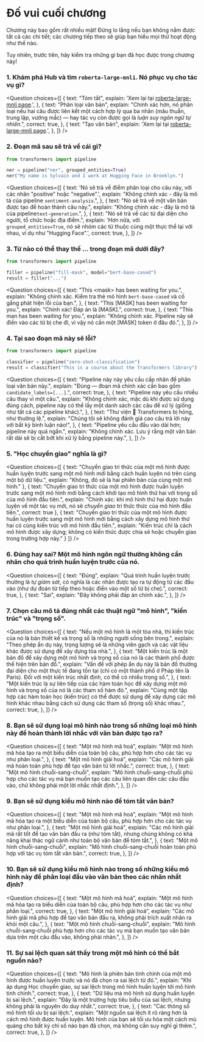 <!-- DISABLE-FRONTMATTER-SECTIONS -->

# Đố vui cuối chương

Chương này bao gồm rất nhiều mặt! Đừng lo lắng nếu bạn không nắm được tất cả các chi tiết; các chương tiếp theo sẽ giúp bạn hiểu mọi thứ hoạt động như thế nào.

Tuy nhiên, trước tiên, hãy kiểm tra những gì bạn đã học được trong chương này!

### 1. Khám phá Hub và tìm `roberta-large-mnli`. Nó phục vụ cho tác vụ gì?

<Question
  choices={[
    {
      text: "Tóm tắt",
      explain:
        'Xem lại tại <a href="https://huggingface.co/roberta-large-mnli">roberta-large-mnli page</a>.',
    },
    {
      text: "Phân loại văn bản",
      explain:
        "Chính xác hơn, nó phân loại nếu hai câu được liên kết một cách hợp lý qua ba nhãn (mâu thuẫn, trung lập, vướng mắc) — hay tác vụ còn được gọi là <em>luận suy ngôn ngữ tự nhiên</em>.",
      correct: true,
    },
    {
      text: "Tạo văn bản",
      explain:
        'Xem lại tại <a href="https://huggingface.co/roberta-large-mnli">roberta-large-mnli page</a>.',
    },
  ]}
/>

### 2. Đoạn mã sau sẽ trả về cái gì?

```py
from transformers import pipeline

ner = pipeline("ner", grouped_entities=True)
ner("My name is Sylvain and I work at Hugging Face in Brooklyn.")
```

<Question
  choices={[
    {
      text: 'Nó sẽ trả về điểm phân loại cho câu này, với các nhãn "positive" hoặc "negative".',
      explain:
        "Không chính xác - đây là mô tả của pipeline <code>sentiment-analysis</code>.",
    },
    {
      text: "Nó sẽ trả về một văn bản được tạo để hoàn thành câu này.",
      explain:
        "Không chính xác - đây là mô tả của pipeline<code>text-generation</code>.",
    },
    {
      text: "Nó sẽ trả về các từ đại diện cho người, tổ chức hoặc địa điểm.",
      explain:
        'Hơn nữa, với <code>grouped_entities=True</code>, nó sẽ nhóm các từ thuộc cùng một thực thể lại với nhau, ví dụ như "Hugging Face".',
      correct: true,
    },
  ]}
/>

### 3. Từ nào có thể thay thế ... trong đoạn mã dưới đây?

```py
from transformers import pipeline

filler = pipeline("fill-mask", model="bert-base-cased")
result = filler("...")
```

<Question
  choices={[
    {
      text: "This &#60;mask> has been waiting for you.",
      explain:
        "Không chính xác. Kiểm tra thẻ mô hình <code>bert-base-cased</code> và cố gắng phát hiện lỗi của bạn.",
    },
    {
      text: "This [MASK] has been waiting for you.",
      explain: "Chính xác! Đáp án là [MASK].",
      correct: true,
    },
    {
      text: "This man has been waiting for you.",
      explain:
        "Không chính xác. Pipeline này sẽ điền vào các từ bị che đi, vì vậy nó cần một [MASK] token ở đâu đó.",
    },
  ]}
/>

### 4. Tại sao đoạn mã này sẽ lỗi?

```py
from transformers import pipeline

classifier = pipeline("zero-shot-classification")
result = classifier("This is a course about the Transformers library")
```

<Question
  choices={[
    {
      text: "Pipeline này này yêu cầu cấp nhãn để phân loại văn bản này.",
      explain:
        "Đúng — đoạn mã chính xác cần bao gồm <code>candidate_labels=[...]</code>.",
      correct: true,
    },
    {
      text: "Pipeline này yêu cầu nhiều câu thay vì một câu.",
      explain:
        "Không chính xác, mặc dù khi được sử dụng đúng cách, pipeline này có thể lấy một danh sách các câu để xử lý (giống như tất cả các pipeline khác).",
    },
    {
      text: "Thư viện 🤗 Transformers bị hỏng, như thường lệ.",
      explain:
        "Chúng tôi sẽ không đánh giá cao câu trả lời này với bất kỳ bình luận nào!",
    },
    {
      text: "Pipeline yêu cầu đầu vào dài hơn; pipeline này quá ngắn.",
      explain:
        "Không chính xác. Lưu ý rằng một văn bản rất dài sẽ bị cắt bớt khi xử lý bằng pipeline này.",
    },
  ]}
/>

### 5. "Học chuyển giao" nghĩa là gì?

<Question
	choices={[
		{
			text: "Chuyển giao tri thức của một mô hình được huấn luyện trước sang một mô hình mới bằng cách huấn luyện nó trên cùng một bộ dữ liệu.",
			explain: "Không, đó sẽ là hai phiên bản của cùng một mô hình."
		},
		{
			text: "Chuyển giao tri thức của một mô hình được huấn luyện trước sang một mô hình mới bằng cách khởi tạo mô hình thứ hai với trọng số của mô hình đầu tiên.",
			explain: "Chính xác: khi mô hình thứ hai được huấn luyện về một tác vụ mới, nó sẽ *chuyển giao* tri thức thức của mô hình đầu tiên.",
			correct: true
		},
		{
			text: "Chuyển giao tri thức của một mô hình được huấn luyện trước sang một mô hình mới bằng cách xây dựng mô hình thứ hai có cùng kiến trúc với mô hình đầu tiên.",
			explain: "Kiến trúc chỉ là cách mô hình được xây dựng; không có kiến thức được chia sẻ hoặc chuyển giao trong trường hợp này."
		}
	]}
/>

### 6. Đúng hay sai? Một mô hình ngôn ngữ thường không cần nhãn cho quá trình huấn luyện trước của nó.

<Question
  choices={[
    {
      text: "Đúng",
      explain:
        "Quá trình huấn luyện trước thường là <em>tự giám sát</em>, có nghĩa là các nhãn được tạo ra tự động từ các đầu vào (như dự đoán từ tiếp theo hoặc điền vào một số từ bị che).",
      correct: true,
    },
    {
      text: "Sai",
      explain: "Đây không phải đáp án chính xác.",
    },
  ]}
/>

### 7. Chọn câu mô tả đúng nhất các thuật ngữ "mô hình", "kiến trúc" và "trọng số".

<Question
  choices={[
    {
      text: "Nếu một mô hình là một tòa nhà, thì kiến trúc của nó là bản thiết kế và trọng số là những người sống bên trong.",
      explain:
        "Theo phép ẩn dụ này, trọng lượng sẽ là những viên gạch và các vật liệu khác được sử dụng để xây dựng tòa nhà.",
    },
    {
      text: "Một kiến trúc là một bản đồ để xây dựng một mô hình và trọng số của nó là các thành phố được thể hiện trên bản đồ.",
      explain:
        "Vấn đề với phép ẩn dụ này là bản đồ thường đại diện cho một thực tế đang tồn tại (chỉ có một thành phố ở Pháp tên là Paris). Đối với một kiến trúc nhất định, có thể có nhiều trọng số.",
    },
    {
      text: "Một kiến trúc là sự liên tiếp của các hàm toán học để xây dựng một mô hình và trọng số của nó là các tham số hàm đó.",
      explain:
        "Cùng một tập hợp các hàm toán học (kiến trúc) có thể được sử dụng để xây dựng các mô hình khác nhau bằng cách sử dụng các tham số (trọng số) khác nhau.",
      correct: true,
    },
  ]}
/>

### 8. Bạn sẽ sử dụng loại mô hình nào trong số những loại mô hình này để hoàn thành lời nhắc với văn bản được tạo ra?

<Question
  choices={[
    {
      text: "Một mô hình mã hoá",
      explain:
        "Một mô hình mã hóa tạo ra một biểu diễn của toàn bộ câu, phù hợp hơn cho các tác vụ như phân loại.",
    },
    {
      text: "Một mô hình giải hoá",
      explain:
        "Các mô hình giải mã hoàn toàn phù hợp để tạo văn bản từ lời nhắc.",
      correct: true,
    },
    {
      text: "Một mô hình chuỗi-sang-chuỗi",
      explain:
        "Mô hình chuỗi-sang-chuỗi phù hợp cho các tác vụ mà bạn muốn tạo các câu liên quan đến các câu đầu vào, chứ không phải một lời nhắc nhất định.",
    },
  ]}
/>

### 9. Bạn sẽ sử dụng kiểu mô hình nào để tóm tắt văn bản?

<Question
  choices={[
    {
      text: "Một mô hình mã hoá",
      explain:
        "Một mô hình mã hóa tạo ra một biểu diễn của toàn bộ câu, phù hợp hơn cho các tác vụ như phân loại.",
    },
    {
      text: "Một mô hình giải hoá",
      explain:
        "Các mô hình giải mã rất tốt để tạo văn bản đầu ra (như tóm tắt), nhưng chúng không có khả năng khai thác ngữ cảnh như toàn bộ văn bản để tóm tắt.",
    },
    {
      text: "Một mô hình chuỗi-sang-chuỗi",
      explain:
        "Mô hình chuỗi-sang-chuỗi hoàn toàn phù hợp với tác vụ tóm tắt văn bản.",
      correct: true,
    },
  ]}
/>

### 10. Bạn sẽ sử dụng kiểu mô hình nào trong số những kiểu mô hình này để phân loại đầu vào văn bản theo các nhãn nhất định?

<Question
  choices={[
    {
      text: "Một mô hình mã hoá",
      explain:
        "Một mô hình mã hóa tạo ra biểu diễn của toàn bộ câu, phù hợp hơn cho các tác vụ như phân loại.",
      correct: true,
    },
    {
      text: "Một mô hình giải hoá",
      explain:
        "Các mô hình giải mã phù hợp để tạo văn bản đầu ra, không phải trích xuất nhãn ra khỏi một câu.",
    },
    {
      text: "Một mô hình chuỗi-sang-chuỗi",
      explain:
        "Mô hình chuỗi-sang-chuỗi phù hợp hơn cho các tác vụ mà bạn muốn tạo văn bản dựa trên một câu đầu vào, không phải nhãn.",
    },
  ]}
/>

### 11. Sự sai lệch quan sát thấy trong một mô hình có thể bắt nguồn nào?

<Question
  choices={[
    {
      text: "Mô hình là phiên bản tinh chỉnh của một mô hình được huấn luyện trước và nó đã chọn ra sai lệch từ đó.",
      explain:
        "Khi áp dụng Học chuyển giao, sự sai lệch trong mô hình huấn luyện tới mô hình tinh chỉnh.",
      correct: true,
    },
    {
      text: "Dữ liệu mà mô hình sử dụng huấn luyện bị sai lệch.",
      explain:
        "Đây là một trường hợp tiêu biểu của sai lệch, nhưng không phải là nguyên do duy nhất.",
      correct: true,
    },
    {
      text: "Các thông số mô hình tối ưu bị sai lệch.",
      explain:
        "Một nguồn sai lệch ít rõ ràng hơn là cách mô hình được huấn luyện. Mô hình của bạn sẽ tối ưu hóa một cách mù quáng cho bất kỳ chỉ số nào bạn đã chọn, mà không cần suy nghĩ gì thêm.",
      correct: true,
    },
  ]}
/>
